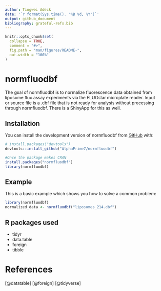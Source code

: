 ```yaml
---
author: Tingwei Adeck
date: '`r format(Sys.time(), "%B %d, %Y")`'
output: github_document
bibliography: grateful-refs.bib
---
```


<!-- README.md is generated from README.Rmd. Please edit that file -->

```r
knitr::opts_chunk$set(
  collapse = TRUE,
  comment = "#>",
  fig.path = "man/figures/README-",
  out.width = "100%"
)
```

# normfluodbf
<!-- badges: end -->

The goal of normfluodbf is to normalize fluorescence data obtained from liposome flux assay experiments via the FLUOstar microplate reader. Input or source file is a .dbf file that is not ready for analysis without processing through normfluodbf. There is a ShinyApp for this as well.

## Installation

You can install the development version of normfluodbf from [GitHub](https://github.com/AlphaPrime7/normfluodbf) with:

``` r
# install.packages("devtools")
devtools::install_github("AlphaPrime7/normfluodbf")

#Once the package makes CRAN
install.packages("normfluodbf")
library(normfluodbf)
```

## Example

This is a basic example which shows you how to solve a common problem:

```r
library(normfluodbf)
normalized_data <- normfluodbf("liposomes_214.dbf")
```

## R packages used
- tidyr
- data.table
- foreign
- tibble

# References
[@datatable]
[@foreign]
[@tidyverse]
